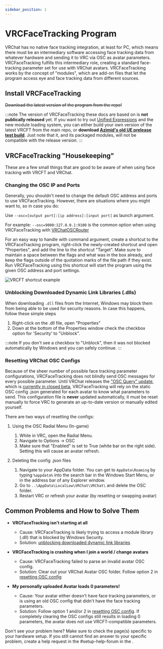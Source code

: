 ```yaml
---
sidebar_position: 1
---
```


# VRCFaceTracking Program


VRChat has no native face tracking integration, at least for PC,
which means there must be an intermediary software accessing face tracking data from whatever hardware and sending it to VRC via OSC as avatar parameters.
VRCFaceTracking fulfills this intermediary role, creating a standard face-tracking parameter set for use with VRChat avatars.
VRCFaceTracking works by the concept of "modules", which are add-on files that let the program access eye and face tracking data from different sources.

## Install VRCFaceTracking

~~Download the latest version of the program from the <CustomLink to="github"/> repo!~~

:::note
The version of VRCFaceTracking these docs are based on is **not publically released** yet.
If you want to try out [Unified Expressions](../tutorial-avatars/tutorial-avatars-extras/unified-blendshapes.mdx) and the new module loading system, you can either
build your own version of the latest VRCFT from the main repo, or **download [Azimid's old UE prelease test build](https://github.com/regzo2/VRCFaceTracking/releases/tag/v5.0.0-pre-2)**.
Just note that it, and its packaged modules, will not be compatible with the release version.
:::

## VRCFaceTracking "Housekeeping"

These are a few small things that are good to be aware of when using face tracking with VRCFT and VRChat.

### Changing the OSC IP and Ports

Generally, you shouldn't need to change the default OSC address and ports to use VRCFaceTracking. 
However, there are situations where you might want to, so in case you do: 

Use ``--osc=[output port]:[ip address]:[input port]`` as launch argument.

For example: ``--osc=9000:127.0.0.1:9100`` is the common option when using VRCFaceTracking with [VRChatOSCRouter](../intro.mdx)

For an easy way to handle with command argument, create a shortcut to the VRCFaceTracking program, right-click the newly-created shortcut and open "Properties", and add the line to the shortcut "Target". 
Make sure to maintain a space between the flags and what was in the box already, and keep the flags outside of the quotation marks of the file path if they exist.
Run VRCFaceTracking using this shortcut will start the program using the given OSC address and port settings. 

![VRCFT shortcut example](img/vrcft_shortcut_example.png)

### Unblocking Downloaded Dynamic Link Libraries (.dlls)

When downloading `.dll` files from the Internet, Windows may block them from being able to be used for security reasons. 
In case this happens, follow these simple steps

1. Right-click on the .dll file, open "Properties"
2. Down at the bottom of the Properties window check the checkbox option for 'Security' to "Unblock".

:::note
   If you don't see a checkbox to "Unblock", then it was not blocked automatically by Windows and you can safely continue.
:::

### Resetting VRChat OSC Configs

Because of the sheer number of possible face tracking parameter configurations, VRCFaceTracking does not blindly send OSC messages for every possible parameter.
Until VRChat releases the ["OSC Query" update](https://ask.vrchat.com/t/developer-update-2-september-2022/13470#oscquery-9), which is [currently in closed beta](https://github.com/vrchat-community/osc/issues/143#issuecomment-1304419543),
VRCFaceTracking will rely on the static OSC config .json generated for each avatar to know what parameters to send.
This configuration file is **never** updated automatically, it must be reset manually to force VRC to generate an up-to-date version or manually edited yourself.

There are two ways of resetting the configs:

1. Using the OSC Radial Menu (In-game)

   1. While in VRC, open the Radial Menu.
   2. Navigate to Options -> OSC 
   3. Make sure that "Enabled" is set to True (white bar on the right side). Setting this will cause an avatar refresh. 

2. Deleting the config .json files

   1. Navigate to your AppData folder. You can get to ``AppData\Roaming`` by typing ``%appdata%`` into the search bar in the Windows Start Menu, or in the address bar of any Explorer window.
   2. Go to ``..\AppData\LocalLow\VRChat\VRChat\`` and delete the OSC folder.
   3. Restart VRC or refresh your avatar (by resetting or swapping avatar)

## Common Problems and How to Solve Them

- **VRCFaceTracking isn't starting at all**
  - Cause: VRCFaceTracking is likely trying to access a module library (.dll) that is blocked by Windows Security.
  - Solution: [unblocking downloaded dynamic link libraries](#unblocking-downloaded-dynamic-link-libraries-dlls)

- **VRCFaceTracking is crashing when I join a world / change avatars**
  - Cause: VRCFaceTracking failed to parse an invalid avatar OSC config.
  - Solution: Clear out your VRChat Avatar OSC folder. Follow option 2 in [resetting OSC config](#resetting-vrchat-osc-configs)

- **My personally uploaded Avatar loads 0 parameters!**
  - Cause: Your avatar either doesn't have face tracking parameters, or is using an old OSC config that didn't have the face tracking parameters.
  - Solution: Follow option 1 and/or 2 in [resetting OSC config](#resetting-vrchat-osc-configs). If completely clearing the OSC configs still results in loading 0 parameters, the avatar does not use VRCFT-compatible parameters.

Don't see your problem here? Make sure to check the page(s) specific to your hardware setup.
If you still cannot find an answer to your specific problem, create a help request in the <TextColor color="#5763ee">#setup-help-forum</TextColor> in the <CustomLink to="discord"/>.